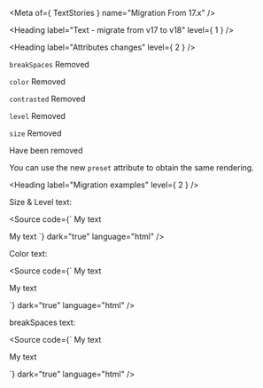 
<Meta of={ TextStories } name="Migration From 17.x" />

<Heading label="Text - migrate from v17 to v18" level={ 1 } />

<Heading label="Attributes changes" level={ 2 } />

`breakSpaces` <Badge color="critical" size="sm">Removed</Badge>

`color` <Badge color="critical" size="sm">Removed</Badge>

`contrasted` <Badge color="critical" size="sm">Removed</Badge>

`level` <Badge color="critical" size="sm">Removed</Badge>

`size` <Badge color="critical" size="sm">Removed</Badge>

Have been removed

You can use the new `preset` attribute to obtain the same rendering.

<Heading label="Migration examples" level={ 2 } />

Size & Level text:

<Source code={`
<osds-text size="500" level="heading">My text</osds-text>

<!-- is now -->

<ods-text preset="heading-1">My text</ods-text>
`}
        dark="true"
        language="html" />

Color text:

<Source code={`
<osds-text color="primary">My text</osds-text>

<!-- is now -->

<ods-text class="my-text">My text</ods-text>

<style>
  .my-text::part(text) {
    color: var(--ods-color-primary-500);
  }
</style>
`}
        dark="true"
        language="html" />

breakSpaces text:

<Source code={`
<osds-text break-spaces>My text</osds-text>

<!-- is now -->

<ods-text class="my-text">My text</ods-text>

<style>
  .my-text::part(text) {
    white-space: break-spaces;
  }
</style>
`}
        dark="true"
        language="html" />

